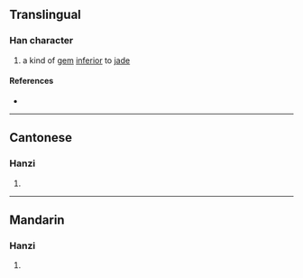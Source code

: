 {{character info/new}}
==Translingual==

===Han character===
{{Han char|rn=96|rad=玉|as=04|sn=8|four=15100|canj=MGQJ|ids=⿰𤣩丰}}

# a kind of [[gem]] [[inferior]] to [[jade]]

====References====
* {{Han ref|kx=0728.080|dkj=20865|dj=1140.080|hdz=21102.190|uh=73A4|ud=29604|bh=CD66|bd=52582}}

----

==Cantonese==

===Hanzi===
{{yue-hanzi|jyut=[[bung2]]|y=bung2}}

# {{defn|lang=yue|sort=玉04}}

----

==Mandarin==

===Hanzi===
{{cmn-hanzi|pin=[[běng]] ([[beng3]])|wg=peng<sup>3</sup>}}

# {{defn|lang=cmn|sort=玉04}}
